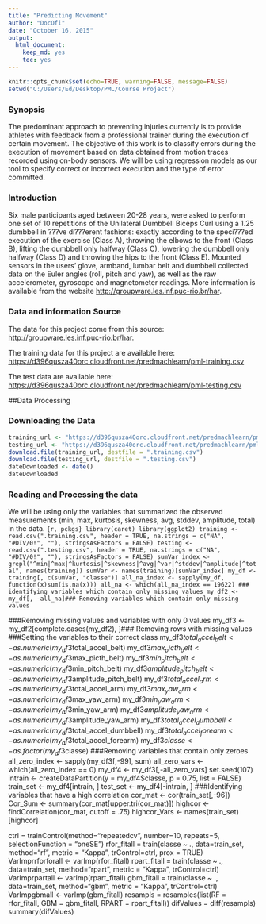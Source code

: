 ```yaml
---
title: "Predicting Movement"
author: "DocOfi"
date: "October 16, 2015"
output:
  html_document:
    keep_md: yes
    toc: yes
---
```



```r
knitr::opts_chunk$set(echo=TRUE, warning=FALSE, message=FALSE)
setwd("C:/Users/Ed/Desktop/PML/Course Project")
```

### Synopsis
The predominant approach to preventing injuries currently is to provide athletes with feedback from a professional trainer during the execution of certain movement. The objective of this work is to classify errors during the execution of movement based on data obtained from motion traces recorded using on-body sensors.  We will be using regression models as our tool to specify correct or incorrect execution and the type of error committed.

### Introduction 
Six male participants aged between 20-28 years, were asked to perform one set of 10 repetitions of the Unilateral Dumbbell Biceps Curl using a 1.25 dumbbell in ???ve di???erent fashions: exactly according to the speci???ed execution of the exercise (Class A), throwing the elbows to the front (Class B), lifting the dumbbell only halfway (Class C), lowering the dumbbell only halfway (Class D) and throwing the hips to the front (Class E).  Mounted sensors in the users' glove, armband, lumbar belt and dumbbell collected data  on the Euler angles (roll, pitch and yaw), as well as the raw accelerometer, gyroscope and magnetometer readings.  More information is available from the website [http://groupware.les.inf.puc-rio.br/har](http://groupware.les.inf.puc-rio.br/har).

### Data and information Source
The data for this project come from this source: [http://groupware.les.inf.puc-rio.br/har](http://groupware.les.inf.puc-rio.br/har).

The training data for this project are available here: [https://d396qusza40orc.cloudfront.net/predmachlearn/pml-training.csv](https://d396qusza40orc.cloudfront.net/predmachlearn/pml-training.csv) 

The test data are available here:
[https://d396qusza40orc.cloudfront.net/predmachlearn/pml-testing.csv](https://d396qusza40orc.cloudfront.net/predmachlearn/pml-testing.csv)

##Data Processing

### Downloading the Data
```r
training_url <- "https://d396qusza40orc.cloudfront.net/predmachlearn/pml-training.csv"
testing_url <- "https://d396qusza40orc.cloudfront.net/predmachlearn/pml-testing.csv"
download.file(training_url, destfile = ".training.csv")
download.file(testing_url, destfile = ".testing.csv")
dateDownloaded <- date()
dateDownloaded
```

### Reading and Processing the data 
We will be using only the variables that summarized the observed measurements  (min, max, kurtosis, skewness, avg, stddev, amplitude, total) in the data. ```{r, pckgs}
library(caret)
library(ggplot2)
training <- read.csv(".training.csv", header = TRUE, na.strings = c("NA", "#DIV/0!", ""), stringsAsFactors = FALSE)
testing <- read.csv(".testing.csv", header = TRUE, na.strings = c("NA", "#DIV/0!", ""), stringsAsFactors = FALSE)
sumVar_index <- grepl("^min|^max|^kurtosis|^skewness|^avg|^var|^stddev|^amplitude|^total", names(training))
sumVar <- names(training)[sumVar_index]
my_df <- training[, c(sumVar, "classe")]
all_na_index <- sapply(my_df, function(x)sum(is.na(x)))
all_na <- which(all_na_index == 19622) ### identifying variables which contain only missing values
my_df2 <- my_df[, -all_na]### Removing variables which contain only missing values
```

###Removing missing values and variables with only 0 values 
my_df3 <- my_df2[complete.cases(my_df2), ]### Removing rows with missing values
###Setting the variables to their correct class
my_df3$total_accel_belt <- as.numeric(my_df3$total_accel_belt)
my_df3$max_picth_belt <- as.numeric(my_df3$max_picth_belt)
my_df3$min_pitch_belt <- as.numeric(my_df3$min_pitch_belt)
my_df3$amplitude_pitch_belt <- as.numeric(my_df3$amplitude_pitch_belt)
my_df3$total_accel_arm <- as.numeric(my_df3$total_accel_arm)
my_df3$max_yaw_arm <- as.numeric(my_df3$max_yaw_arm)
my_df3$min_yaw_arm <- as.numeric(my_df3$min_yaw_arm)
my_df3$amplitude_yaw_arm <- as.numeric(my_df3$amplitude_yaw_arm)
my_df3$total_accel_dumbbell <- as.numeric(my_df3$total_accel_dumbbell)
my_df3$total_accel_forearm <- as.numeric(my_df3$total_accel_forearm)
my_df3$classe <- as.factor(my_df3$classe)
###Removing variables that contain only zeroes
all_zero_index <- sapply(my_df3[,-99], sum)
all_zero_vars <- which(all_zero_index == 0)
my_df4 <- my_df3[,-all_zero_vars]
set.seed(107)
intrain <- createDataPartition(y = my_df4$classe, p = 0.75, list = FALSE)
train_set <- my_df4[intrain, ]
test_set <- my_df4[-intrain, ]
###Identifying variables that have a high correlation
cor_mat <- cor(train_set[,-96])
Cor_Sum <- summary(cor_mat[upper.tri(cor_mat)])
highcor <- findCorrelation(cor_mat, cutoff = .75)
highcor_Vars <-  names(train_set)[highcor]

ctrl = trainControl(method="repeatedcv", number=10, repeats=5, selectionFunction = "oneSE")
rfor_fitall = train(classe ~ ., data=train_set, method="rf", metric = "Kappa", trControl=ctrl, prox = TRUE)
VarImprrforforall <- varImp(rfor_fitall)
rpart_fitall = train(classe ~ ., data=train_set, method="rpart", metric = "Kappa", trControl=ctrl)
VarImprpartall <- varImp(rpart_fitall)
gbm_fitall = train(classe ~ ., data=train_set, method="gbm", metric = "Kappa", trControl=ctrl)
VarImpgbmall <- varImp(gbm_fitall)
resampls = resamples(list(RF = rfor_fitall, GBM = gbm_fitall, RPART = rpart_fitall))
difValues = diff(resampls)
summary(difValues)






